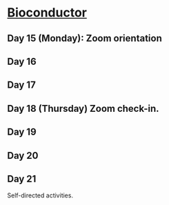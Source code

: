 # [Bioconductor][] {#three}

[Bioconductor]: https://bioconductor.org

## Day 15 (Monday): Zoom orientation

## Day 16

## Day 17

## Day 18 (Thursday) Zoom check-in.

## Day 19

## Day 20

## Day 21

Self-directed activities.
